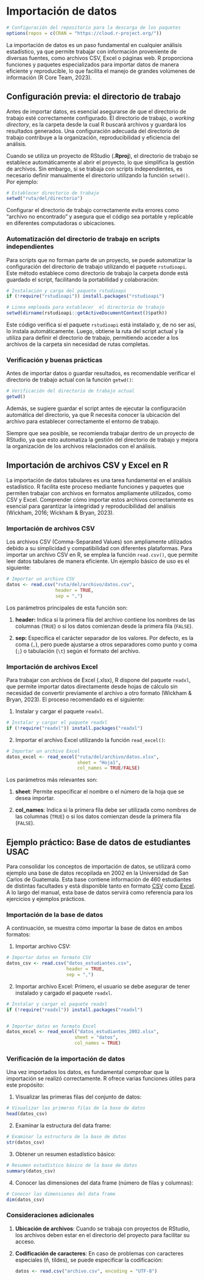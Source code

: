 # Importación de datos

```r
# Configuración del repositorio para la descarga de los paquetes
options(repos = c(CRAN = "https://cloud.r-project.org/"))
```

La importación de datos es un paso fundamental en cualquier análisis estadístico, ya que permite trabajar con información proveniente de diversas fuentes, como archivos CSV, Excel o páginas web. R proporciona funciones y paquetes especializados para importar datos de manera eficiente y reproducible, lo que facilita el manejo de grandes volúmenes de información (R Core Team, 2023).

## Configuración previa: el directorio de trabajo

Antes de importar datos, es esencial asegurarse de que el directorio de trabajo esté correctamente configurado. El directorio de trabajo, o *working directory*, es la carpeta desde la cual R buscará archivos y guardará los resultados generados. Una configuración adecuada del directorio de trabajo contribuye a la organización, reproducibilidad y eficiencia del análisis.

Cuando se utiliza un proyecto de RStudio (**.Rproj**), el directorio de trabajo se establece automáticamente al abrir el proyecto, lo que simplifica la gestión de archivos. Sin embargo, si se trabaja con scripts independientes, es necesario definir manualmente el directorio utilizando la función `setwd()`. Por ejemplo:

```r
# Establecer directorio de trabajo
setwd("ruta/del/directorio")
```

Configurar el directorio de trabajo correctamente evita errores como "archivo no encontrado" y asegura que el código sea portable y replicable en diferentes computadoras o ubicaciones.

### Automatización del directorio de trabajo en scripts independientes

Para scripts que no forman parte de un proyecto, se puede automatizar la configuración del directorio de trabajo utilizando el paquete `rstudioapi`. Este método establece como directorio de trabajo la carpeta donde está guardado el script, facilitando la portabilidad y colaboración:

```r
# Instalación y carga del paquete rstudioapi
if (!require("rstudioapi")) install.packages("rstudioapi")

# Linea empleada para establecer  el directorio de trabajo
setwd(dirname(rstudioapi::getActiveDocumentContext()$path))
```

Este código verifica si el paquete `rstudioapi` está instalado y, de no ser así, lo instala automáticamente. Luego, obtiene la ruta del script actual y la utiliza para definir el directorio de trabajo, permitiendo acceder a los archivos de la carpeta sin necesidad de rutas completas.

### Verificación y buenas prácticas

Antes de importar datos o guardar resultados, es recomendable verificar el directorio de trabajo actual con la función `getwd()`:

```r
# Verificación del directorio de trabajo actual
getwd()
```

Además, se sugiere guardar el script antes de ejecutar la configuración automática del directorio, ya que R necesita conocer la ubicación del archivo para establecer correctamente el entorno de trabajo.

Siempre que sea posible, se recomienda trabajar dentro de un proyecto de RStudio, ya que esto automatiza la gestión del directorio de trabajo y mejora la organización de los archivos relacionados con el análisis.

## Importación de archivos CSV y Excel en R

La importación de datos tabulares es una tarea fundamental en el análisis estadístico. R facilita este proceso mediante funciones y paquetes que permiten trabajar con archivos en formatos ampliamente utilizados, como CSV y Excel. Comprender cómo importar estos archivos correctamente es esencial para garantizar la integridad y reproducibilidad del análisis (Wickham, 2016; Wickham & Bryan, 2023).

### Importación de archivos CSV

Los archivos CSV (Comma-Separated Values) son ampliamente utilizados debido a su simplicidad y compatibilidad con diferentes plataformas. Para importar un archivo CSV en R, se emplea la función `read.csv()`, que permite leer datos tabulares de manera eficiente. Un ejemplo básico de uso es el siguiente:

```r
# Importar un archivo CSV
datos <- read.csv("ruta/del/archivo/datos.csv", 
                  header = TRUE, 
                  sep = ",")

```

Los parámetros principales de esta función son:

1.  **header:** Indica si la primera fila del archivo contiene los nombres de las columnas (`TRUE`) o si los datos comienzan desde la primera fila (`FALSE`).

2.  **sep:** Especifica el carácter separador de los valores. Por defecto, es la coma (`,`), pero puede ajustarse a otros separadores como punto y coma (`;`) o tabulación (`\t`) según el formato del archivo.

### Importación de archivos Excel

Para trabajar con archivos de Excel (.xlsx), R dispone del paquete `readxl`, que permite importar datos directamente desde hojas de cálculo sin necesidad de convertir previamente el archivo a otro formato (Wickham & Bryan, 2023). El proceso recomendado es el siguiente:

1.  Instalar y cargar el paquete `readxl`.

```r
# Instalar y cargar el paquete readxl
if (!require("readxl")) install.packages("readxl")

```

2.  Importar el archivo Excel utilizando la función `read_excel()`:

```r
# Importar un archivo Excel
datos_excel <- read_excel("ruta/del/archivo/datos.xlsx",
                          sheet = "Hoja1",  
                          col_names = TRUE/FALSE) 

```

Los parámetros más relevantes son:

1.  **sheet**: Permite especificar el nombre o el número de la hoja que se desea importar.

2.  **col_names**: Indica si la primera fila debe ser utilizada como nombres de las columnas (`TRUE`) o si los datos comienzan desde la primera fila (`FALSE`).

## Ejemplo práctico: Base de datos de estudiantes USAC

Para consolidar los conceptos de importación de datos, se utilizará como ejemplo una base de datos recopilada en 2002 en la Universidad de San Carlos de Guatemala. Esta base contiene información de 460 estudiantes de distintas facultades y está disponible tanto en formato [CSV](https://drive.google.com/file/d/1ZUg9MUHNApvq0gHcr-KFu88ah1QI0D3O/view?usp=drive_link) como [Excel](https://docs.google.com/spreadsheets/d/1QKF09EHbp2H647jdDIYppKa1YEYd75VK/edit?usp=sharing&ouid=106152052819657144907&rtpof=true&sd=true). A lo largo del manual, esta base de datos servirá como referencia para los ejercicios y ejemplos prácticos.

### Importación de la base de datos

A continuación, se muestra cómo importar la base de datos en ambos formatos:

1.  Importar archivo CSV:

```r
# Importar datos en formato CSV
datos_csv <- read.csv("datos_estudiantes.csv", 
                      header = TRUE, 
                      sep = ",")
```

2.  Importar archivo Excel: Primero, el usuario se debe asegurar de tener instalado y cargado el paquete `readxl`.

```r
# Instalar y cargar el paquete readxl
if (!require("readxl")) install.packages("readxl")


# Importar datos en formato Excel
datos_excel <- read_excel("datos_estudiantes_2002.xlsx",
                         sheet = "datos",
                         col_names = TRUE)

```

### Verificación de la importación de datos

Una vez importados los datos, es fundamental comprobar que la importación se realizó correctamente. R ofrece varias funciones útiles para este propósito:

1.  Visualizar las primeras filas del conjunto de datos:

```r
# Visualizar las primeras filas de la base de datos
head(datos_csv)
```

2.  Examinar la estructura del data frame:

```r
# Examinar la estructura de la base de datos
str(datos_csv)
```

3.  Obtener un resumen estadístico básico:

```r
# Resumen estadístico básico de la base de datos
summary(datos_csv)
```

4.  Conocer las dimensiones del data frame (número de filas y columnas):

```r
# Conocer las dimensiones del data frame
dim(datos_csv)
```

### Consideraciones adicionales

1.  **Ubicación de archivos**: Cuando se trabaja con proyectos de RStudio, los archivos deben estar en el directorio del proyecto para facilitar su acceso.

2.  **Codificación de caracteres**: En caso de problemas con caracteres especiales (ñ, tildes), se puede especificar la codificación:

    ```r
    datos <- read.csv("archivo.csv", encoding = "UTF-8")
    ```
